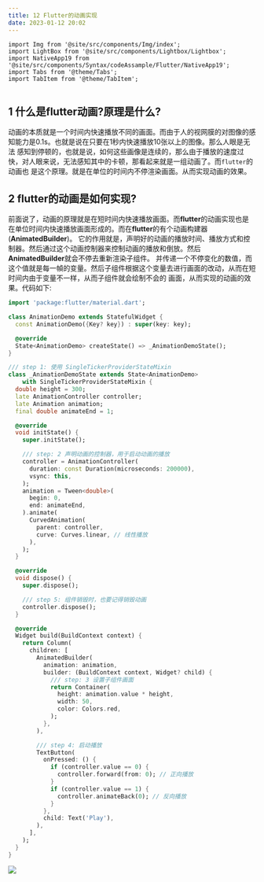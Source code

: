 ```yaml
---
title: 12 Flutter的动画实现
date: 2023-01-12 20:02
---
```


```mdx-code-block
import Img from '@site/src/components/Img/index';
import LightBox from '@site/src/components/Lightbox/Lightbox';
import NativeApp19 from '@site/src/components/Syntax/codeAssample/Flutter/NativeApp19';
import Tabs from '@theme/Tabs';
import TabItem from '@theme/TabItem';


```

## 1 什么是flutter动画?原理是什么?
动画的本质就是一个时间内快速播放不同的画面。而由于人的视网膜的对图像的感知能力是0.1s。也就是说在只要在1秒内快速播放10张以上的图像。那么人眼是无法
感知到停顿的，也就是说，如何这些画像是连续的，那么由于播放的速度过快，对人眼来说，无法感知其中的卡顿，那看起来就是一组动画了。而`flutter`的动画也
是这个原理。就是在单位的时间内不停渲染画面。从而实现动画的效果。

## 2 flutter的动画是如何实现?
前面说了，动画的原理就是在短时间内快速播放画面。而**flutter**的动画实现也是在单位时间内快速播放画面形成的。而在**flutter**的有个动画构建器(**AnimatedBuilder**)。
它的作用就是，声明好的动画的播放时间、播放方式和控制器。然后通过这个动画控制器来控制动画的播放和倒放。然后**AnimatedBuilder**就会不停去重新渲染子组件。
并传递一个不停变化的数值，而这个值就是每一幀的变量。然后子组件根据这个变量去进行画面的改动，从而在短时间内由于变量不一样，从而子组件就会绘制不会的
画面，从而实现的动画的效果。代码如下: 

```dart title="flutter线性动画示例代码"
import 'package:flutter/material.dart';

class AnimationDemo extends StatefulWidget {
  const AnimationDemo({Key? key}) : super(key: key);

  @override
  State<AnimationDemo> createState() => _AnimationDemoState();
}

/// step 1: 使用 SingleTickerProviderStateMixin
class _AnimationDemoState extends State<AnimationDemo>
    with SingleTickerProviderStateMixin {
  double height = 300;
  late AnimationController controller;
  late Animation animation;
  final double animateEnd = 1;

  @override
  void initState() {
    super.initState();

    /// step: 2 声明动画的控制器，用于启动动画的播放
    controller = AnimationController(
      duration: const Duration(microseconds: 200000),
      vsync: this,
    );
    animation = Tween<double>(
      begin: 0,
      end: animateEnd,
    ).animate(
      CurvedAnimation(
        parent: controller,
        curve: Curves.linear, // 线性播放
      ),
    );
  }

  @override
  void dispose() {
    super.dispose();

    /// step 5: 组件销毁时，也要记得销毁动画
    controller.dispose();
  }

  @override
  Widget build(BuildContext context) {
    return Column(
      children: [
        AnimatedBuilder(
          animation: animation,
          builder: (BuildContext context, Widget? child) {
            /// step: 3 设置子组件画面
            return Container(
              height: animation.value * height,
              width: 50,
              color: Colors.red,
            );
          },
        ),

        /// step 4: 启动播放
        TextButton(
          onPressed: () {
            if (controller.value == 0) {
              controller.forward(from: 0); // 正向播放
            }
            if (controller.value == 1) {
              controller.animateBack(0); // 反向播放
            }
          },
          child: Text('Play'),
        ),
      ],
    );
  }
}

```


<Img src="/images/2023-01-14%2020-36-02.2023-01-14%2020_36_22.gif" />






